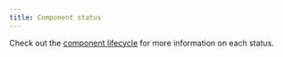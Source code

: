 ```yaml
---
title: Component status
---
```



<Note>

Check out the [component lifecycle](/guides/contribute/component-lifecycle) for more information on each status.

</Note>

<StatusTable />

